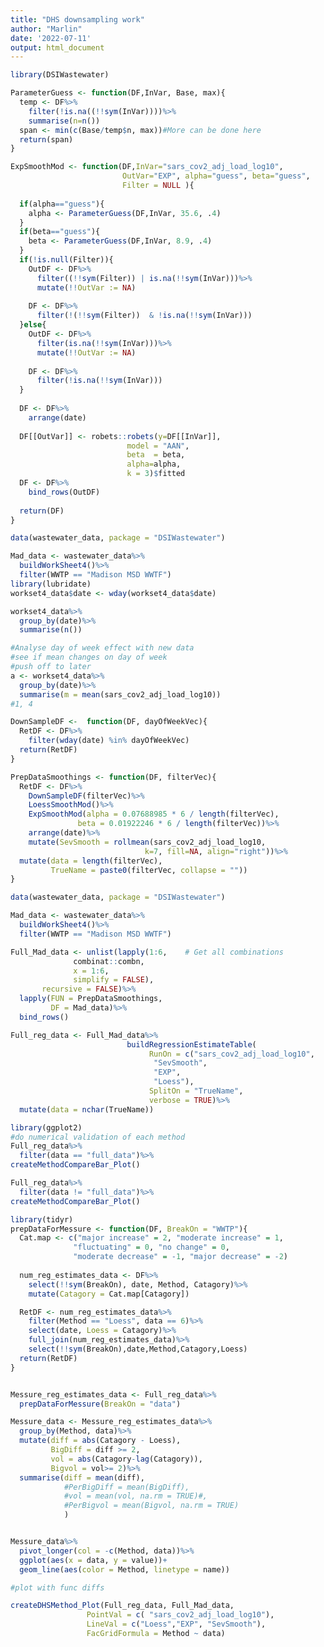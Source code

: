 ```yaml
---
title: "DHS downsampling work"
author: "Marlin"
date: '2022-07-11'
output: html_document
---
```


```r
library(DSIWastewater)
```

```r
ParameterGuess <- function(DF,InVar, Base, max){
  temp <- DF%>%
    filter(!is.na((!!sym(InVar))))%>%
    summarise(n=n())
  span <- min(c(Base/temp$n, max))#More can be done here
  return(span)
}

ExpSmoothMod <- function(DF,InVar="sars_cov2_adj_load_log10",
                         OutVar="EXP", alpha="guess", beta="guess",
                         Filter = NULL ){
  
  if(alpha=="guess"){
    alpha <- ParameterGuess(DF,InVar, 35.6, .4)
  }
  if(beta=="guess"){
    beta <- ParameterGuess(DF,InVar, 8.9, .4)
  }
  if(!is.null(Filter)){
    OutDF <- DF%>%
      filter((!!sym(Filter)) | is.na(!!sym(InVar)))%>%
      mutate(!!OutVar := NA)
    
    DF <- DF%>%
      filter(!(!!sym(Filter))  & !is.na(!!sym(InVar)))
  }else{
    OutDF <- DF%>%
      filter(is.na(!!sym(InVar)))%>%
      mutate(!!OutVar := NA)
    
    DF <- DF%>%
      filter(!is.na(!!sym(InVar)))
  }
  
  DF <- DF%>%
    arrange(date)
  
  DF[[OutVar]] <- robets::robets(y=DF[[InVar]],
                          model = "AAN",
                          beta  = beta,
                          alpha=alpha,
                          k = 3)$fitted
  DF <- DF%>%
    bind_rows(OutDF)
  
  return(DF)
}

```

```r
data(wastewater_data, package = "DSIWastewater")

Mad_data <- wastewater_data%>%
  buildWorkSheet4()%>%
  filter(WWTP == "Madison MSD WWTF")
library(lubridate)
workset4_data$date <- wday(workset4_data$date)

workset4_data%>%
  group_by(date)%>%
  summarise(n())
```

```r
#Analyse day of week effect with new data
#see if mean changes on day of week
#push off to later
a <- workset4_data%>%
  group_by(date)%>%
  summarise(m = mean(sars_cov2_adj_load_log10))
#1, 4
```

```r
DownSampleDF <-  function(DF, dayOfWeekVec){
  RetDF <- DF%>%
    filter(wday(date) %in% dayOfWeekVec)
  return(RetDF)
}

PrepDataSmoothings <- function(DF, filterVec){
  RetDF <- DF%>%
    DownSampleDF(filterVec)%>%
    LoessSmoothMod()%>%
    ExpSmoothMod(alpha = 0.07688985 * 6 / length(filterVec),
               beta = 0.01922246 * 6 / length(filterVec))%>%
    arrange(date)%>%
    mutate(SevSmooth = rollmean(sars_cov2_adj_load_log10,
                              k=7, fill=NA, align="right"))%>%
  mutate(data = length(filterVec),
         TrueName = paste0(filterVec, collapse = ""))
}
```

```r
data(wastewater_data, package = "DSIWastewater")

Mad_data <- wastewater_data%>%
  buildWorkSheet4()%>%
  filter(WWTP == "Madison MSD WWTF")

Full_Mad_data <- unlist(lapply(1:6,    # Get all combinations
              combinat::combn, 
              x = 1:6,
              simplify = FALSE), 
       recursive = FALSE)%>%
  lapply(FUN = PrepDataSmoothings,
         DF = Mad_data)%>%
  bind_rows()

```

```r

Full_reg_data <- Full_Mad_data%>%
                          buildRegressionEstimateTable(
                               RunOn = c("sars_cov2_adj_load_log10",
                                "SevSmooth",
                                "EXP",
                                "Loess"),
                               SplitOn = "TrueName",
                               verbose = TRUE)%>%
  mutate(data = nchar(TrueName))
```

```r
library(ggplot2)
#do numerical validation of each method
Full_reg_data%>%
  filter(data == "full_data")%>%
createMethodCompareBar_Plot()

Full_reg_data%>%
  filter(data != "full_data")%>%
createMethodCompareBar_Plot()
```

```r
library(tidyr)
prepDataForMessure <- function(DF, BreakOn = "WWTP"){
  Cat.map <- c("major increase" = 2, "moderate increase" = 1, 
              "fluctuating" = 0, "no change" = 0,
              "moderate decrease" = -1, "major decrease" = -2)
  
  num_reg_estimates_data <- DF%>%
    select(!!sym(BreakOn), date, Method, Catagory)%>%
    mutate(Catagory = Cat.map[Catagory])

  RetDF <- num_reg_estimates_data%>%
    filter(Method == "Loess", data == 6)%>%
    select(date, Loess = Catagory)%>%
    full_join(num_reg_estimates_data)%>%
    select(!!sym(BreakOn),date,Method,Catagory,Loess)
  return(RetDF)
}


Messure_reg_estimates_data <- Full_reg_data%>%
  prepDataForMessure(BreakOn = "data")

Messure_data <- Messure_reg_estimates_data%>%
  group_by(Method, data)%>%
  mutate(diff = abs(Catagory - Loess),
         BigDiff = diff >= 2,
         vol = abs(Catagory-lag(Catagory)),
         Bigvol = vol>= 2)%>%
  summarise(diff = mean(diff),
            #PerBigDiff = mean(BigDiff),
            #vol = mean(vol, na.rm = TRUE)#,
            #PerBigvol = mean(Bigvol, na.rm = TRUE)
            )


Messure_data%>%
  pivot_longer(col = -c(Method, data))%>%
  ggplot(aes(x = data, y = value))+
  geom_line(aes(color = Method, linetype = name))
```

```r
#plot with func diffs 

createDHSMethod_Plot(Full_reg_data, Full_Mad_data, 
                 PointVal = c( "sars_cov2_adj_load_log10"),
                 LineVal = c("Loess","EXP", "SevSmooth"),
                 FacGridFormula = Method ~ data)
```
